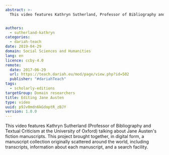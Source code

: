 ```yaml
---
abstract: >-
  This video features Kathryn Sutherland, Professor of Bibliography and Textual Criticism at the University of Oxford, talking about the Jane Austen Fiction Manuscripts Project.


authors:
  - sutherland-kathryn
categories:
  - dariah-teach
date: 2019-04-29
domain: Social Sciences and Humanities
lang: en
licence: ccby-4.0
remote:
  date: 2017-06-29
  url: https://teach.dariah.eu/mod/page/view.php?id=502
  publisher: "#dariahTeach"
tags:
  - scholarly-editions
targetGroup: Domain researchers
title: Editing Jane Austen
type: video
uuid: p9Jv0mdn6kGdoptR_zBJY
version: 1.0.0
---
```


This video features Kathryn Sutherland (Professor of Bibliography and Textual Criticism at the University of Oxford) talking about Jane Austen's fiction manuscripts. This project brought together, in digital form, a manuscript collection originally scattered around the world, including transcripts, information about each manuscript, and a search facility.

<VideoCard title="DH in Practice" subtitle="Editing Jane Austen" id="IUJzctu1VXQ" image="images/kathryn-sutherland.jpg" />
